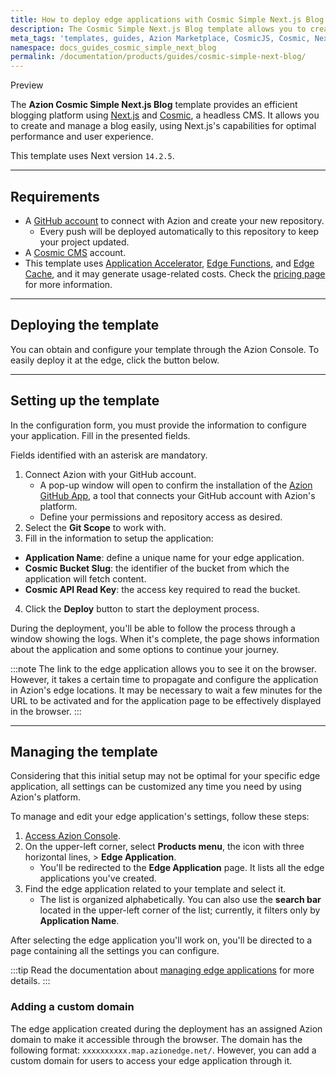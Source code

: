 ```yaml
---
title: How to deploy edge applications with Cosmic Simple Next.js Blog
description: The Cosmic Simple Next.js Blog template allows you to create and manage a blog easily, using Next.js' capabilities for optimal performance and user experience.
meta_tags: 'templates, guides, Azion Marketplace, CosmicJS, Cosmic, Nextjs, blog'
namespace: docs_guides_cosmic_simple_next_blog
permalink: /documentation/products/guides/cosmic-simple-next-blog/
---
```



<Tag severity="info" client:only="vue">
Preview
</Tag>

The **Azion Cosmic Simple Next.js Blog** template provides an efficient blogging platform using [Next.js](https://nextjs.org/docs) and [Cosmic](https://www.cosmicjs.com/), a headless CMS. It allows you to create and manage a blog easily, using Next.js's capabilities for optimal performance and user experience.

This template uses Next version `14.2.5`.

---

## Requirements

- A [GitHub account](https://github.com/signup) to connect with Azion and create your new repository.
  - Every push will be deployed automatically to this repository to keep your project updated.
- A [Cosmic CMS](https://www.cosmicjs.com/) account.
- This template uses [Application Accelerator](/en/documentation/products/build/edge-application/application-accelerator/), [Edge Functions](/en/documentation/products/build/edge-application/edge-functions/), and [Edge Cache](https://www.azion.com/en/documentation/products/build/edge-application/edge-cache/), and it may generate usage-related costs. Check the [pricing page](https://www.azion.com/en/pricing/) for more information.

---

## Deploying the template

You can obtain and configure your template through the Azion Console. To easily deploy it at the edge, click the button below.

 <LinkButton
   label="Deploy"
   link="https://console.azion.com/create/cosmic/cosmic-simple-nextjs-blog"
   icon="ai ai-azion"
   icon-pos="left"
 />

---

## Setting up the template

In the configuration form, you must provide the information to configure your application. Fill in the presented fields.

Fields identified with an asterisk are mandatory.

1. Connect Azion with your GitHub account.
   - A pop-up window will open to confirm the installation of the [Azion GitHub App](https://www.azion.com/en/documentation/products/guides/azion-github-app/), a tool that connects your GitHub account with Azion's platform.
   - Define your permissions and repository access as desired.
2. Select the **Git Scope** to work with.
3. Fill in the information to setup the application:
 - **Application Name**: define a unique name for your edge application.
 - **Cosmic Bucket Slug**: the identifier of the bucket from which the application will fetch content.
 - **Cosmic API Read Key**: the access key required to read the bucket.
4. Click the **Deploy** button to start the deployment process.

During the deployment, you'll be able to follow the process through a window showing the logs. When it's complete, the page shows information about the application and some options to continue your journey.

:::note
The link to the edge application allows you to see it on the browser. However, it takes a certain time to propagate and configure the application in Azion's edge locations. It may be necessary to wait a few minutes for the URL to be activated and for the application page to be effectively displayed in the browser.
:::

---

## Managing the template

Considering that this initial setup may not be optimal for your specific edge application, all settings can be customized any time you need by using Azion's platform.

To manage and edit your edge application's settings, follow these steps:

1. [Access Azion Console](https://console.azion.com).
2. On the upper-left corner, select **Products menu**, the icon with three horizontal lines, > **Edge Application**.
   - You'll be redirected to the **Edge Application** page. It lists all the edge applications you've created.
3. Find the edge application related to your template and select it.
   - The list is organized alphabetically. You can also use the **search bar** located in the upper-left corner of the list; currently, it filters only by **Application Name**.

After selecting the edge application you'll work on, you'll be directed to a page containing all the settings you can configure.

:::tip
Read the documentation about [managing edge applications](/en/documentation/products/build/edge-application/first-steps/) for more details.
:::

### Adding a custom domain

The edge application created during the deployment has an assigned Azion domain to make it accessible through the browser. The domain has the following format: `xxxxxxxxxx.map.azionedge.net/`. However, you can add a custom domain for users to access your edge application through it.


<LinkButton link="/en/documentation/products/guides/configure-a-domain/" label="Go to Configuring a Domain Guide" severity="secondary" />
